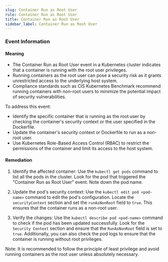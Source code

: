 ```yaml
--- 
slug: Container Run as Root User
rule: Container Run as Root User
title: Container Run as Root User
sidebar_label: Container Run as Root User
---
```

                   
### Event Information

#### Meaning

- The Container Run as Root User event in a Kubernetes cluster indicates that a container is running with the root user privileges.
- Running containers as the root user can pose a security risk as it grants unrestricted access to the underlying host system.
- Compliance standards such as CIS Kubernetes Benchmark recommend running containers with non-root users to minimize the potential impact of security vulnerabilities. 

To address this event:
- Identify the specific container that is running as the root user by checking the container's security context or the user specified in the Dockerfile.
- Update the container's security context or Dockerfile to run as a non-root user.
- Use Kubernetes Role-Based Access Control (RBAC) to restrict the permissions of the container and limit its access to the host system.

#### Remediation

1. Identify the affected container: Use the `kubectl get pods` command to list all the pods in the cluster. Look for the pod that triggered the "Container Run as Root User" event. Note down the pod name.

2. Update the pod's security context: Use the `kubectl edit pod <pod-name>` command to edit the pod's configuration. Locate the `securityContext` section and set the `runAsNonRoot` field to `true`. This ensures that the container runs as a non-root user.

3. Verify the changes: Use the `kubectl describe pod <pod-name>` command to check if the pod has been updated successfully. Look for the `Security Context` section and ensure that the `RunAsNonRoot` field is set to `true`. Additionally, you can also check the pod logs to ensure that the container is running without root privileges.

Note: It is recommended to follow the principle of least privilege and avoid running containers as the root user unless absolutely necessary.


 